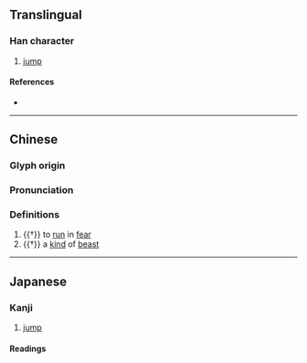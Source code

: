 {{character info}}
==Translingual==

===Han character===
{{Han char|rn=94|rad=犬|as=05|sn=8|four=43250|canj=KHIV|ids=⿰犭戉}}

# [[jump]]

====References====
* {{Han ref|kx=0709.130|dkj=20346|dj=1122.010|hdz=21339.060|uh=72D8|ud=29400|bh=CD5E|bd=52574}}

----
==Chinese==
{{zh-forms}}

===Glyph origin===
{{Han etym}}

===Pronunciation===
{{zh-pron
|m=yuè,xuè
|mc=y
|oc=y
|cat=n,v
}}

===Definitions===
{{zh-hanzi}}

# {{†}} to [[run]] in [[fear]]
# {{†}} a [[kind]] of [[beast]]

----

==Japanese==

===Kanji===
{{ja-kanji|grade=|rs=犬05}}

# [[jump]]

====Readings====
{{ja-readings
|goon=かち
|kanon=けつ
}}